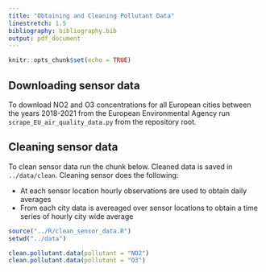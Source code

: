 ```yaml
---
title: "Obtaining and Cleaning Pollutant Data"
linestretch: 1.5
bibliography: bibliography.bib
output: pdf_document
---
```


```r
knitr::opts_chunk$set(echo = TRUE)
```

## Downloading sensor data

To download NO2 and O3 concentrations for all European cities between the years 2018-2021 from the European Environmental Agency run `scrape_EU_air_quality_data.py` from the repository root. 

## Cleaning sensor data

To clean sensor data run the chunk below. Cleaned data is saved in `../data/clean`. Cleaning sensor does the following:  

* At each sensor location hourly observations are used to obtain daily averages
* From each city data is avereaged over sensor locations to obtain a time series of hourly city wide average

```r
source("../R/clean_sensor_data.R")
setwd("../data")

clean.pollutant.data(pollutant = "NO2")
clean.pollutant.data(pollutant = "O3")
```